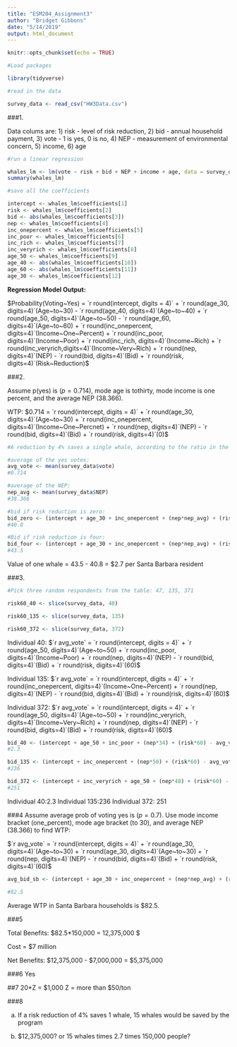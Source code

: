 ```yaml
---
title: "ESM204_Assignment3"
author: "Bridget Gibbons"
date: "5/14/2019"
output: html_document
---
```


```r
knitr::opts_chunk$set(echo = TRUE)
```

```r
#Load packages

library(tidyverse)
```

```r
#read in the data

survey_data <- read_csv("HW3Data.csv")
```

###1.

Data colums are: 1) risk - level of risk reduction, 2) bid - annual household payment, 3) vote - 1 is yes, 0 is no, 4) NEP - measurement of environmental concern, 5) income, 6) age

```r
#run a linear regression

whales_lm <- lm(vote ~ risk + bid + NEP + income + age, data = survey_data)
summary(whales_lm)

#save all the coefficients

intercept <- whales_lm$coefficients[1]
risk <- whales_lm$coefficients[2]
bid <- abs(whales_lm$coefficients[3])
nep <- whales_lm$coefficients[4]
inc_onepercent <- whales_lm$coefficients[5]
inc_poor <- whales_lm$coefficients[6]
inc_rich <- whales_lm$coefficients[7]
inc_veryrich <- whales_lm$coefficients[8]
age_50 <- whales_lm$coefficients[9]
age_40 <- abs(whales_lm$coefficients[10])
age_60 <- abs(whales_lm$coefficients[11])
age_30 <- whales_lm$coefficients[12]
```

**Regression Model Output:**  
  
$Probability(Voting~Yes) = `r round(intercept, digits = 4)` + `r round(age_30, digits=4)`(Age~to~30) - `r round(age_40, digits=4)`(Age~to~40) + `r round(age_50, digits=4)`(Age~to~50) - `r round(age_60, digits=4)`(Age~to~60) + `r round(inc_onepercent, digits=4)`(Income~One~Percent) + `r round(inc_poor, digits=4)`(Income~Poor) + `r round(inc_rich, digits=4)`(Income~Rich) + `r round(inc_veryrich,digits=4)`(Income~Very~Rich) + `r round(nep, digits=4)`(NEP) - `r round(bid, digits=4)`(Bid) + `r round(risk, digits=4)`(Risk~Reduction)$


###2. 

Assume p(yes) is ($p = 0.714$), mode age is tothirty, mode income is one percent, and the average NEP (38.366).

WTP:
$0.714 = `r round(intercept, digits = 4)` + `r round(age_30, digits=4)`(Age~to~30) + `r round(inc_onepercent, digits=4)`(Income~One~Percnet) + `r round(nep, digits=4)`(NEP) - `r round(bid, digits=4)`(Bid) + `r round(risk, digits=4)`(0)$

```r
#A reduction by 4% saves a single whale, according to the ratio in the survey. Find the WTP for vessel speed reduction programs of 0 (risk) and compare to the WTP for vessel speed reduction of 4 (risk) to find WTP for saving one whale.

#average of the yes votes:
avg_vote <- mean(survey_data$vote)
#0.714

#average of the NEP:
nep_avg <- mean(survey_data$NEP)
#38.366

#bid if risk reduction is zero:
bid_zero <- (intercept + age_30 + inc_onepercent + (nep*nep_avg) + (risk*0) - avg_vote)/bid
#40.8

#Bid if risk reduction is four:
bid_four <- (intercept + age_30 + inc_onepercent + (nep*nep_avg) + (risk*4) - avg_vote)/bid
#43.5
```

Value of one whale = 43.5 - 40.8 = $2.7 per Santa Barbara resident

###3.

```r
#Pick three random respondents from the table: 47, 135, 371

risk60_40 <- slice(survey_data, 40)

risk60_135 <- slice(survey_data, 135)

risk60_372 <- slice(survey_data, 372)
```

Individual 40:
$`r avg_vote` = `r round(intercept, digits = 4)` + `r round(age_50, digits=4)`(Age~to~50) + `r round(inc_poor, digits=4)`(Income~Poor) + `r round(nep, digits=4)`(NEP) - `r round(bid, digits=4)`(Bid) + `r round(risk, digits=4)`(60)$

Individual 135:
$`r avg_vote` = `r round(intercept, digits = 4)` + `r round(inc_onepercent, digits=4)`(Income~One~Percent) + `r round(nep, digits=4)`(NEP) - `r round(bid, digits=4)`(Bid) + `r round(risk, digits=4)`(60)$

Individual 372:
$`r avg_vote` = `r round(intercept, digits = 4)` + `r round(age_50, digits=4)`(Age~to~50) + `r round(inc_veryrich, digits=4)`(Income~Very~Rich) + `r round(nep, digits=4)`(NEP) - `r round(bid, digits=4)`(Bid) + `r round(risk, digits=4)`(60)$


```r

bid_40 <- (intercept + age_50 + inc_poor + (nep*34) + (risk*60) - avg_vote)/bid
#2.3

bid_135 <- (intercept + inc_onepercent + (nep*50) + (risk*60) - avg_vote)/bid
#236

bid_372 <- (intercept + inc_veryrich + age_50 + (nep*48) + (risk*60) - avg_vote)/bid
#251

```

Individual 40:2.3
Individual 135:236
Individual 372: 251

###4
Assume average prob of voting yes is ($p = 0.7$). Use mode income bracket (one_percent), mode age bracket (to 30), and average NEP (38.366) to find WTP:

$`r avg_vote` = `r round(intercept, digits = 4)` + `r round(age_30, digits=4)`(Age~to~30) + `r round(age_30, digits=4)`(Age~to~30) + `r round(nep, digits=4)`(NEP) - `r round(bid, digits=4)`(Bid) + `r round(risk, digits=4)`(60)$  

```r

avg_bid_sb <- (intercept + age_30 + inc_onepercent + (nep*nep_avg) + (risk*60) - avg_vote)/bid

#82.5

```

Average WTP in Santa Barbara households is $82.5.

###5

Total Benefits:
$82.5*150,000 = 12,375,000 $

Cost = $7 million

Net Benefits:
$12,375,000 - $7,000,000 = $5,375,000

###6
Yes

##7
20*Z = $1,000
Z = more than $50/ton

###8

a) If a risk reduction of 4% saves 1 whale, 15 whales would be saved by the program

b) $12,375,000? or 15 whales times 2.7 times 150,000 people?

